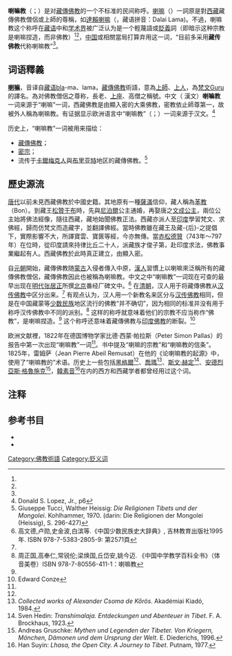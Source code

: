 {{藏传佛教}}
'''喇嘛教'''（{{lang-de|'''Lamaismus'''}}；{{lang-en|'''lamaism'''}}）是对[[藏傳佛教|藏傳佛教]]的一个不标准的民间称呼。[[喇嘛|喇嘛]]（{{Bo|z=བླ་མ|w=bla-ma|p=lama}}）一詞原是對[[西藏|西藏]]藏傳佛教僧侶或上師的尊稱，如[[達賴喇嘛|達賴喇嘛]]（{{lang-bo|ཏཱ་ལའི་བླ་མ་}}，藏语拼音：Dalai Lama)。不過，喇嘛教这个称呼在[[藏语|藏语]]中和[[学术界|学术界]]被广泛认为是一个輕蔑語或[[貶義|貶義]]詞（即暗示这种宗教是喇嘛捏造，而非佛教）<ref name="Lopez" /><ref name="Conze"></ref>，[[中国|中国]]或相關當局打算弃用这一词，“目前多采用'''藏传佛教'''代称喇嘛教”<ref name="中国少数民族史大辞典" />。

== 词语釋義 ==
{{seealso|喇嘛}}
'''[[喇嘛|喇嘛]]'''，音译自[[藏语|藏语]]bla-ma、lama，[[藏傳佛教|藏傳佛教]]術語，意為[[上師|上師]]、[[上人|上人]]，為[[梵文|梵文]]Guru的譯名。為对佛教僧侶之尊称，長老、[[上座|上座]]、高僧之稱號。中文（ 漢文）'''喇嘛教'''一词来源于“喇嘛”一词，西藏佛教是由顯入密的大乘佛教，密教依止師尊第一，故被外人稱為喇嘛教。有证据显示欧洲语言中“喇嘛教”（{{lang-de|Lamaismus}}；{{lang-en|lamaism}}）一词来源于汉文。<ref name="Lopez">Donald S. Lopez, Jr., p6</ref> 

历史上，“喇嘛教”一词被用来描绘：
*[[藏傳佛教|藏傳佛教]]；
*[[密宗|密宗]]；
*流传于[[卡爾梅克人|卡爾梅克人]]與[[布里亚特共和國|布里亚特]]地区的藏傳佛教。<ref>Giuseppe Tucci, Walther Heissig: ''Die Religionen Tibets und der Mongolei''. Kohlhammer, 1970. (darin: Die Religionen der Mongolei (Heissig), S. 296-427)</ref>

== 歷史源流 ==
{{seealso|藏傳佛教}}
[[唐代|唐代]]以前未見西藏佛教於中國史籍。其地原有一種[[薩滿|薩滿]]信仰，藏人稱為[[苯教|苯教]]（Bon）。到藏王[[松贊干布|松贊干布]]時，先與[[尼泊爾|尼泊爾]]公主通婚，再娶唐之[[文成公主|文成公主]]，兩位公主始將佛法經像，隨往西藏，藏地始聞佛教正法。西藏亦派人至[[印度|印度]]學習梵文、求佛經，歸而仿梵文而造藏字，並翻譯佛經。當時佛教雖在藏王及藏-{后}-之提倡下，實際影響不大，所譯寶雲、寶篋等經，今亦無傳。當[[赤松德贊|赤松德贊]]（743年～797年）在位時，從印度請來持律比丘二十人，派藏族才俊子第，赴印度求法，佛教事業繼起有人。西藏佛教於此時真正建立，由顯入密。

自[[元朝|元朝]]開始，藏傳佛教随[[蒙古|蒙古]]入侵者傳入中原，[[漢人|漢人]]習慣上以喇嘛來泛稱所有的藏傳佛教僧侶，藏傳佛教因此也被稱為喇嘛教。中文之中“喇嘛教”一词现在可查的最早出现在[[明代|明代]][[张居正|张居正]]所撰[[北京|北京]]番经厂碑文中。<ref name="中国少数民族史大辞典">高文德,卢勋,史金波,白滨等.《中国少数民族史大辞典》, 吉林教育出版社1995年. ISBN 978-7-5383-2805-9: 第2571頁</ref> 在[[清朝|清朝]]，汉人用于将藏傳佛教从[[汉传佛教|汉传佛教]]中区分出来。<ref name="Lopez" /> 有观点认为，汉人用一个新教名来区分与[[汉传佛教|汉传佛教]]相同，但是在中国藏蒙等[[少数民族|少数民族]]地区流行的佛教“并不确切”，因为相同的标准并没有用于称呼汉传佛教中不同的派别。<ref>周正国,高奉仁,常锐伦;梁焕国,丘岱安,姚今迈. 《中国中学教学百科全书》（体音美卷）ISBN 978-7-80556-411-1：喇嘛教</ref> 这样的称呼就意味着他们的宗教不应当称作“佛教”，是喇嘛捏造。<ref name="Lopez" /> 这个称呼还意味着藏傳佛教与[[印度佛教|印度佛教]]的断裂。<ref name="Conze">Edward Conze</ref>

欧洲文献裡，1822年在德国博物学家比德·西蒙·帕拉斯（Peter Simon Pallas）的报告中第一次出现“喇嘛教”一词<ref name="Lopez" />。书中提及“喇嘛的宗教”和“喇嘛教的信条”。1825年，雷姆萨（Jean Pierre Abeil Remusat）在他的《论喇嘛教的起源》中，使用了“喇嘛教的”术语。历史上一些包括[[黑格爾|黑格爾]]<ref name="Lopez" />、[[喬瑪|喬瑪]]<ref>''Collected works of Alexander Csoma de Kőrös''. Akadémiai Kiadó, 1984.</ref>、[[斯文·赫定|斯文·赫定]]<ref>Sven Hedin: ''Transhimalaja. Entdeckungen und Abenteuer in Tibet''. F. A. Brockhaus, 1923.</ref>、[[安德烈亞斯·格魯施克|安德烈亞斯·格魯施克]]<ref>Andreas Gruschke: ''Mythen und Legenden der Tibeter. Von Kriegern, Mönchen, Dämonen und dem Ursprung der Welt''. E. Diederichs, 1996.</ref>，[[韓素音|韓素音]]<ref>Han Suyin: ''Lhasa, the Open City. A Journey to Tibet''. Putnam, 1977.</ref>在内的西方和西藏学者都曾经用过这个词。

== 注释 ==
{{Reflist}}

== 参考书目 ==
{{refbegin}}
* {{cite book |last= Conze |first= Edward |authorlink= Edward Conze |coauthors= |editor= |others= |title= A Short History of Buddhism |origdate= |origyear= |origmonth= |url=https://archive.org/details/shorthistoryofbu0000conz|format= |accessdate= |edition=2nd |series= |volume= |date= |year=1993 |month= |publisher= Oneworld |location= |language= |isbn=1851680667 |oclc= |doi= |id= |pages= |chapter= |chapterurl= |quote= }}
* {{cite book |last=Lopez |first=Donald S. Jr. |authorlink=Donald S. Lopez, Jr. |title=Prisoners of Shangri-La: Tibetan Buddhism and the West |url=https://archive.org/details/prisonersofshang00dona |year=1999 |publisher=University of Chicago Press |location=Chicago |isbn=0226493113 |pages=}}
{{refend}}

[[Category:佛教術語|Category:佛教術語]]
[[Category:贬义词|Category:贬义词]]